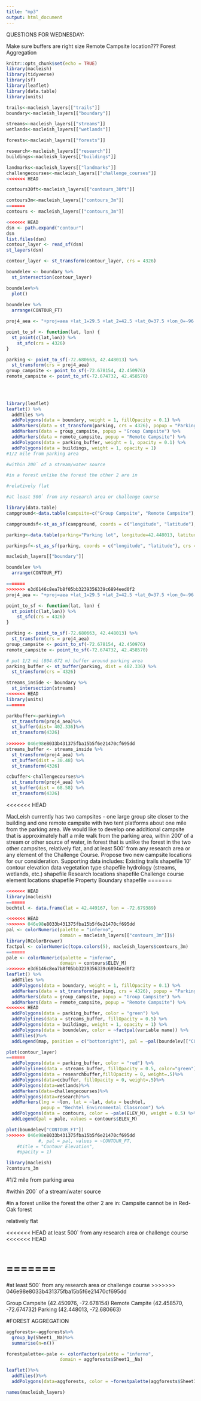 ```yaml
---
title: "mp3"
output: html_document
---
```

QUESTIONS FOR WEDNESDAY:

Make sure buffers are right size
Remote Campsite location???
Forest Aggregation

```r
knitr::opts_chunk$set(echo = TRUE)
library(macleish)
library(tidyverse)
library(sf)
library(leaflet)
library(data.table)
library(units)
```

```r
trails<-macleish_layers[["trails"]]
boundary<-macleish_layers[["boundary"]]

streams<-macleish_layers[["streams"]]
wetlands<-macleish_layers[["wetlands"]]

forests<-macleish_layers[["forests"]]

research<-macleish_layers[["research"]]
buildings<-macleish_layers[["buildings"]]

landmarks<-macleish_layers[["landmarks"]]
challengecourses<-macleish_layers[["challenge_courses"]]
<<<<<<< HEAD

contours30ft<-macleish_layers[["contours_30ft"]]

contours3m<-macleish_layers[["contours_3m"]]
=======
contours <- macleish_layers[["contours_3m"]]

```

```r
<<<<<<< HEAD
dsn <- path.expand("contour")
dsn
list.files(dsn)
contour_layer <- read_sf(dsn)
st_layers(dsn)

contour_layer <- st_transform(contour_layer, crs = 4326)

boundelev <- boundary %>%
  st_intersection(contour_layer)

boundelev%>%
  plot()
 
boundelev %>%
  arrange(CONTOUR_FT)

proj4_aea <- "+proj=aea +lat_1=29.5 +lat_2=42.5 +lat_0=37.5 +lon_0=-96 +x_0=0 +y_0=0 +ellps=GRS80 +datum=NAD83 +units=m +no_defs"

point_to_sf <- function(lat, lon) {
  st_point(c(lat,lon)) %>%
    st_sfc(crs = 4326)
}

parking <- point_to_sf(-72.680663, 42.448013) %>%
  st_transform(crs = proj4_aea)
group_campsite <- point_to_sf(-72.678154, 42.450976)
remote_campsite <- point_to_sf(-72.674732, 42.458570)

 
 

library(leaflet)
leaflet() %>%
  addTiles %>%
  addPolygons(data = boundary, weight = 1, fillOpacity = 0.1) %>%
  addMarkers(data = st_transform(parking, crs = 4326), popup = "Parking") %>%
  addMarkers(data = group_campsite, popup = "Group Campsite") %>%
  addMarkers(data = remote_campsite, popup = "Remote Campsite") %>%
  addPolygons(data = parking_buffer, weight = 1, opacity = 0.1) %>%
  addPolygons(data = buildings, weight = 1, opacity = 1) 
#1/2 mile from parking area

#within 200` of a stream/water source

#in a forest unlike the forest the other 2 are in

#relatively flat

#at least 500` from any research area or challenge course

library(data.table)
campground<-data.table(campsite=c("Group Campsite", "Remote Campsite"), longitude=c(42.450976, 42.458570), latitude=c(-72.678154, -72.674732))

campgroundsf<-st_as_sf(campground, coords = c("longitude", "latitude"), crs = 4326)

parking<-data.table(parking="Parking lot", longitude=42.448013, latitude=-72.680663)

parkingsf<-st_as_sf(parking, coords = c("longitude", "latitude"), crs = 4326)

macleish_layers[["boundary"]]

boundelev %>%
  arrange(CONTOUR_FT)

=======
>>>>>>> e3d6146c8ea7b8f05bb3239356339c6894eed0f2
proj4_aea <- "+proj=aea +lat_1=29.5 +lat_2=42.5 +lat_0=37.5 +lon_0=-96 +x_0=0 +y_0=0 +ellps=GRS80 +datum=NAD83 +units=m +no_defs"

point_to_sf <- function(lat, lon) {
  st_point(c(lat,lon)) %>%
    st_sfc(crs = 4326)
}

parking <- point_to_sf(-72.680663, 42.448013) %>%
  st_transform(crs = proj4_aea)
group_campsite <- point_to_sf(-72.678154, 42.450976)
remote_campsite <- point_to_sf(-72.674732, 42.458570)

# put 1/2 mi (804.672 m) buffer around parking area
parking_buffer <- st_buffer(parking, dist = 402.336) %>%
  st_transform(crs = 4326)

streams_inside <- boundary %>%
  st_intersection(streams)
<<<<<<< HEAD
library(units)
=======

parkbuffer<-parking%>%
  st_transform(proj4_aea)%>%
  st_buffer(dist= 402.336)%>%
  st_transform(4326)
  
>>>>>>> 046e98e8033b431375fba15b5f6e21470cf695dd
streams_buffer <- streams_inside %>%
  st_transform(proj4_aea) %>%
  st_buffer(dist = 30.48) %>%
  st_transform(4326)

ccbuffer<-challengecourses%>%
  st_transform(proj4_aea) %>%
  st_buffer(dist = 68.58) %>%
  st_transform(4326)
```

<<<<<<< HEAD

MacLeish currently has two campsites - one large group site closer to the building and one remote campsite with two tent platforms about one mile from the parking area. We would like to develop one additional campsite that is approximately half a mile walk from the parking area, within 200’ of a stream or other source of water, in forest that is unlike the forest in the two other campsites, relatively flat, and at least 500’ from any research area or any element of the Challenge Course. Propose two new campsite locations for our consideration.
Supporting data includes:
Existing trails shapefile
10’ contour elevation data
vegetation type shapefile
hydrology (streams, wetlands, etc.) shapefile
Research locations shapefile
Challenge course element locations shapefile
Property Boundary shapefile
=======
```r
<<<<<<< HEAD
library(macleish)
=======
bechtel <- data.frame(lat = 42.449167, lon = -72.679389)

<<<<<<< HEAD
>>>>>>> 046e98e8033b431375fba15b5f6e21470cf695dd
pal <- colorNumeric(palette = "inferno",
                    domain = macleish_layers[["contours_3m"]]$)
library(RColorBrewer)
factpal <- colorNumeric(topo.colors(5), macleish_layers$contours_3m)
=======
pale <- colorNumeric(palette = "inferno",
                    domain = contours$ELEV_M)
>>>>>>> e3d6146c8ea7b8f05bb3239356339c6894eed0f2
leaflet() %>%
  addTiles %>%
  addPolygons(data = boundary, weight = 1, fillOpacity = 0.1) %>%
  addMarkers(data = st_transform(parking, crs = 4326), popup = "Parking") %>%
  addMarkers(data = group_campsite, popup = "Group Campsite") %>%
  addMarkers(data = remote_campsite, popup = "Remote Campsite") %>%
<<<<<<< HEAD
  addPolygons(data = parking_buffer, color = "green") %>%
  addPolylines(data = streams_buffer, fillOpacity = 0.5) %>%
  addPolygons(data = buildings, weight = 1, opacity = 1) %>%
  addPolygons(data = boundelev, color = ~factpal(variable name)) %>%
  addTiles()%>%
  addLegend(map, position = c("bottomright"), pal = ~pal(boundelev[["CONTOUR_FT"]]), opacity = 1, title = 'An', values = variable name)

plot(contour_layer)
=======
  addPolygons(data = parking_buffer, color = "red") %>%
  addPolylines(data = streams_buffer, fillOpacity = 0.5, color="green")%>%
  addPolygons(data = researchbuffer,fillOpacity = 0, weight=.5)%>%
  addPolygons(data=ccbuffer, fillOpacity = 0, weight=.5)%>%
  addPolygons(data=wetlands)%>%
  addMarkers(data=challengecourses)%>%
  addPolygons(data=research)%>%
  addMarkers(lng = ~lon, lat = ~lat, data = bechtel,
             popup = "Bechtel Environmental Classroom") %>%
  addPolygons(data = contours, color = ~pale(ELEV_M), weight = 0.5) %>%
  addLegend(pal = pale, values = contours$ELEV_M)

plot(boundelev["CONTOUR_FT"])
>>>>>>> 046e98e8033b431375fba15b5f6e21470cf695dd
            #, pal = pal, values = ~CONTOUR_FT,
    #title = "Contour Elevation",
    #opacity = 1)
```
```r
library(macleish)
?contours_3m
```
 


#1/2 mile from parking area  

#within 200` of a stream/water source

#in a forest unlike the forest the other 2 are in: Campsite cannot be in Red-Oak forest

relatively flat

<<<<<<< HEAD
at least 500` from any research area or challenge course
<<<<<<< HEAD
```r

```

=======
=======
#at least 500` from any research area or challenge course
>>>>>>> 046e98e8033b431375fba15b5f6e21470cf695dd

Group Campsite (42.450976, -72.678154)
Remote Campite (42.458570, -72.674732)
Parking (42.448013, -72.680663)


#FOREST AGGREGATION

```r
aggforests<-aggforests%>%
  group_by(Sheet1__Na)%>%
  summarise(n=n())

forestpalette<-pale <- colorFactor(palette = "inferno",
                    domain = aggforests$Sheet1__Na)

leaflet()%>%
  addTiles()%>%
  addPolygons(data=aggforests, color = ~forestpalette(aggforests$Sheet1__Na))

```
 
```r
names(macleish_layers)
```


